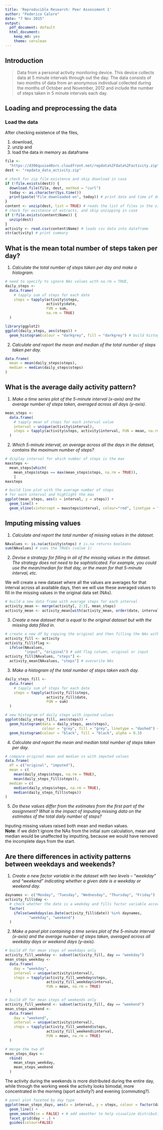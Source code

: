 ```yaml
---
title: 'Reproducible Research: Peer Assessment 1'
author: "Federico Calore"
date: "7 Nov 2015"
output:
  pdf_document: default
  html_document:
    keep_md: yes
    theme: cerulean
---
```


## Introduction
> Data from a personal activity monitoring device. This device collects data at
> 5 minute intervals through out the day. The data consists of two months of data
> from an anonymous individual collected during the months of October and November,
> 2012 and include the number of steps taken in 5 minute intervals each day.

## Loading and preprocessing the data

### Load the data

After checking existence of the files,

1. download,
2. unzip and
3. load the data in memory as dataframe

```r
file <-
  "https://d396qusza40orc.cloudfront.net/repdata%2Fdata%2Factivity.zip"
dest <- "repdata_data_activity.zip"

# check for zip file existence and skip download in case
if (!file.exists(dest)) {
  download.file(file, dest, method = "curl")
  today <- as.character(Sys.time())
  print(paste("File downloaded on", today)) # print date and time of download
}
content <- unzip(dest, list = TRUE) # reads the list of files in the zip
# check for existence of extracts, and skip unzipping in case
if (!file.exists(content$Name)) {
  unzip(dest)
}
activity <- read.csv(content$Name) # loads csv data into dataframe
str(activity) # print summary
```

\newpage

## What is the mean total number of steps taken per day?

1. *Calculate the total number of steps taken per day and make a histogram.*

```r
# need to specify to ignore NAs values with na.rm = TRUE,
daily_steps <-
  data.frame(
    # tapply sum of steps for each date
    steps = tapply(activity$steps,
                   activity$date,
                   FUN = sum,
                   na.rm = TRUE)
  )

library(ggplot2)
ggplot(daily_steps, aes(steps)) +
  geom_histogram(colour = "darkgrey", fill = "darkgrey") # build histogram of daily steps
```

2. *Calculate and report the mean and median of the total number of steps taken per day.*

```r
data.frame(
  mean = mean(daily_steps$steps),
  median = median(daily_steps$steps)
)
```

\newpage

## What is the average daily activity pattern?

1. *Make a time series plot of the 5-minute interval (x-axis) and the average number of steps taken, averaged across all days (y-axis).*

```r
mean_steps <-
  data.frame(
    # tapply mean of steps for each interval value
    interval = unique(activity$interval),
    steps = tapply(activity$steps, activity$interval, FUN = mean, na.rm = TRUE)
  )
```

2. *Which 5-minute interval, on average across all the days in the dataset, contains the maximum number of steps?*

```r
# display interval for which number of steps is the max
maxsteps <-
  mean_steps[which(
    mean_steps$steps == max(mean_steps$steps, na.rm = TRUE)),
    ]
maxsteps

# build line plot with the average number of steps
# for each interval and highlight the max
ggplot(mean_steps, aes(x = interval, y = steps)) +
  geom_line() +
  geom_vline(xintercept = maxsteps$interval, colour="red", linetype = "longdash")
```

\newpage

## Imputing missing values

1. *Calculate and report the total number of missing values in the dataset.*

```r
NAvalues <- is.na(activity$steps) # is.na returns booleans
sum(NAvalues) # sums the TRUEs (value 1)
```

2. *Devise a strategy for filling in all of the missing values in the dataset. The strategy does not need to be sophisticated. For example, you could use the mean/median for that day, or the mean for that 5-minute interval, etc.*

We will create a new dataset where all the values are averages for that interval across all available days, then we will use these averaged values to fill in the missing values in the original data set (NAs).

```r
# build a new data frame with average steps for each interval
activity_mean <- merge(activity[, 2:3], mean_steps)
activity_mean <- activity_mean[with(activity_mean, order(date, interval)), ]
```

3. *Create a new dataset that is equal to the original dataset but with the missing data filled in.*

```r
# create a new df by copying the original and then filling the NAs with average values
activity_fill <- activity
activity_fill$flag <-
  ifelse(NAvalues,
         "input", "original") # add flag column, original or input
activity_fill[NAvalues, "steps"] <-
  activity_mean[NAvalues, "steps"] # overwrite NAs
```

3. *Make a histogram of the total number of steps taken each day.*

```r
daily_steps_fill <-
  data.frame(
    # tapply sum of steps for each date
    steps = tapply(activity_fill$steps,
                   activity_fill$date,
                   FUN = sum)
  )

# new histogram of daily steps with inputed values
ggplot(daily_steps_fill, aes(steps)) +
  geom_histogram(data = daily_steps, aes(steps),
                 colour = "grey", fill = "grey", linetype = "dashed") + # compare old hist...
  geom_histogram(colour = "black", fill = "black", alpha = 0.3)         # ... with new hist
```

4. *Calculate and report the mean and median total number of steps taken per day.*

```r
# compare original mean and median vs with imputed values
data.frame(
  df = c("original", "imputed"),
  mean = c(
    mean(daily_steps$steps, na.rm = TRUE),
    mean(daily_steps_fill$steps)),
  median = c(
    median(daily_steps$steps, na.rm = TRUE),
    median(daily_steps_fill$steps))
)
```

5. *Do these values differ from the estimates from the first part of the assignment? What is the impact of imputing missing data on the estimates of the total daily number of steps?*

Inputing missing values raised both mean and median values.  
**Note**: if we didn't ignore the NAs from the initial *sum* calculation, mean and median would be unaffected by imputting, because we would have removed the incomplete days from the start.

\newpage

## Are there differences in activity patterns between weekdays and weekends?

1. *Create a new factor variable in the dataset with two levels – “weekday” and “weekend” indicating whether a given date is a weekday or weekend day.*

```r
daynames <- c("Monday", "Tuesday", "Wednesday", "Thursday", "Friday")
activity_fill$day <-
  # check whether the date is a weekday and fills factor variable accordingly
  factor(
    ifelse(weekdays(as.Date(activity_fill$date)) %in% daynames,
           "weekday", "weekend")
  )
```

2. *Make a panel plot containing a time series plot of the 5-minute interval (x-axis) and the average number of steps taken, averaged across all weekday days or weekend days (y-axis).*

```r
# build df for mean steps of weekdays only
activity_fill_weekday <- subset(activity_fill, day == "weekday")
mean_steps_weekday <-
  data.frame(
    day = "weekday",
    interval = unique(activity$interval),
    steps = tapply(activity_fill_weekday$steps,
                   activity_fill_weekday$interval,
                   FUN = mean, na.rm = TRUE)
  )

# build df for mean steps of weekends only
activity_fill_weekend <- subset(activity_fill, day == "weekend")
mean_steps_weekend <-
  data.frame(
    day = "weekend",
    interval = unique(activity$interval),
    steps = tapply(activity_fill_weekend$steps,
                   activity_fill_weekend$interval,
                   FUN = mean, na.rm = TRUE)
  )

# merge the two df
mean_steps_days <-
  rbind(
    mean_steps_weekday,
    mean_steps_weekend
  )
```

\newpage

The activity during the weekends is more distributed during the entire day, while through the working week the activity looks bimodal, more concentrated in the morning (sport activity?) and evening (commuting?).

```r
# panel plot faceted by day type
ggplot(mean_steps_days, aes(x = interval, y = steps, colour = factor(day))) +
  geom_line() +
  geom_smooth(se = FALSE) + # add smoother to help visualize distribution shape
  facet_grid(day ~ .) +
  guides(colour=FALSE)
```
